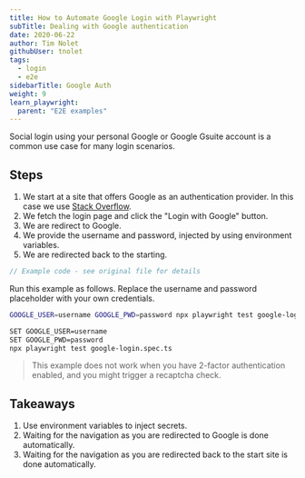 ```yaml
---
title: How to Automate Google Login with Playwright
subTitle: Dealing with Google authentication
date: 2020-06-22
author: Tim Nolet
githubUser: tnolet
tags:
  - login
  - e2e
sidebarTitle: Google Auth
weight: 9
learn_playwright:
  parent: "E2E examples"
---
```


Social login using your personal Google or Google Gsuite account is a common use case for many login scenarios.



## Steps

1. We start at a site that offers Google as an authentication provider. In this case we use [Stack Overflow](https://stackoverflow.com/).
2. We fetch the login page and click the "Login with Google" button.
3. We are redirect to Google.
4. We provide the username and password, injected by using environment variables.
5. We are redirected back to the starting.

```ts google-login.spec.ts
// Example code - see original file for details
```

Run this example as follows. Replace the username and password placeholder with your own credentials.



```sh
GOOGLE_USER=username GOOGLE_PWD=password npx playwright test google-login.spec.ts
```


```sh
SET GOOGLE_USER=username
SET GOOGLE_PWD=password
npx playwright test google-login.spec.ts
```




> This example does not work when you have 2-factor authentication enabled, and you might trigger a recaptcha check.

## Takeaways

1. Use environment variables to inject secrets.
2. Waiting for the navigation as you are redirected to Google is done automatically.
3. Waiting for the navigation as you are redirected back to the start site is done automatically.





